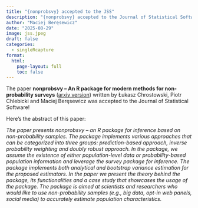 ```yaml
---
title: "{nonprobsvy} accepted to the JSS"
description: "{nonprobsvy} accepted to the Journal of Statistical Software"
author: "Maciej Beręsewicz"
date: "2025-08-29"
image: jss.jpeg
draft: false
categories:
  - singleRcapture
format:
  html:
    page-layout: full
    toc: false
---
```


The paper **nonprobsvy -- An R package for modern methods for
non-probability surveys** ([arxiv
version](https://arxiv.org/abs/2504.04255)) written by Łukasz Chrostowski, Piotr Chlebicki and Maciej Beręsewicz was accepted to the Journal of Statistical
Software!

Here's the abstract of this paper:

*The paper presents nonprobsvy – an R package for inference based on
non-probability samples. The package implements various approaches that
can be categorized into three groups: prediction-based approach, inverse
probability weighting and doubly robust approach. In the package, we
assume the existence of either population-level data or
probability-based population information and leverage the survey package
for inference. The package implements both analytical and bootstrap
variance estimation for the proposed estimators. In the paper we present
the theory behind the package, its functionalities and a case study that
showcases the usage of the package. The package is aimed at scientists
and researchers who would like to use non-probability samples (e.g., big
data, opt-in web panels, social media) to accurately estimate population
characteristics.*
